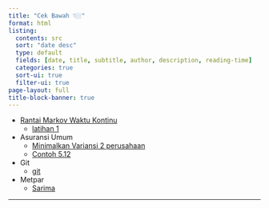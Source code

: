 ```yaml
---
title: "Cek Bawah 👇🏼"
format: html
listing:
  contents: src
  sort: "date desc"
  type: default
  fields: [date, title, subtitle, author, description, reading-time]
  categories: true
  sort-ui: true
  filter-ui: true
page-layout: full
title-block-banner: true
---
```


- [Rantai Markov Waktu Kontinu](src/modstok/rantai-markov-waktu-kontinu.qmd)
  - [latihan 1](src/modstok/latihan-ctmc-1.qmd)
  
- Asuransi Umum
    - [Minimalkan Variansi 2 perusahaan](src/asum/min-Var-2firm.qmd)
    - [Contoh 5.12](src/asum/Contoh-5.12.qmd)

- Git
  - [git](src/git/git.qmd)

- Metpar
  - [Sarima](src/metpar/sarima.qmd)

---